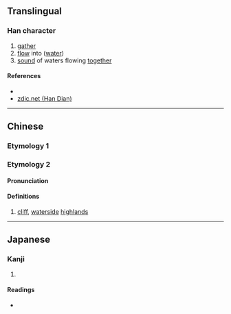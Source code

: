 {{character info/new}}
{{also|潨}}
==Translingual==

===Han character===
{{Han char|rn=85|rad=水|as=11|sn=14|four=36182|canj=EWLO|ids=⿰氵眾}}

# [[gather]]
# [[flow]] into ([[water]])
# [[sound]] of waters flowing [[together]]

====References====
* {{Han ref|kx=0648.100|dkj=18187|hdz=31724.020|uh=6F40|ud=28480|bh=E2A6|bd=58022}}
* [http://www.zdic.net/z/1d/js/6F40.htm zdic.net (Han Dian)]

----

==Chinese==
{{zh-forms}}

===Etymology 1===
{{zh-see|潨|a}}

===Etymology 2===
====Pronunciation====
{{zh-pron
|m=zǒng
|c=
|mc=
|oc=
|ma=
|cat=v,n
}}

====Definitions====
{{zh-hanzi}}

# {{lb|zh|archaic}} [[cliff]], [[waterside]] [[highland]]s

----

==Japanese==

===Kanji===
{{ja-kanji|grade=|rs=水11}}

# {{defn|lang=ja|sort=水11}}

====Readings====
* {{ja-readings|on=[[そう]] (sō)|kun=[[あつまる]] (atsumaru)}}